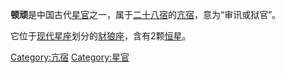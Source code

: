 '''顿顽'''是中国古代[[星官|星官]]之一，属于[[二十八宿|二十八宿]]的[[亢宿|亢宿]]，意为“审讯或狱官”。

它位于[[星座列表|现代星座]]划分的[[豺狼座|豺狼座]]，含有2颗[[恒星|恒星]]。

[[Category:亢宿|Category:亢宿]]
[[Category:星官|Category:星官]]